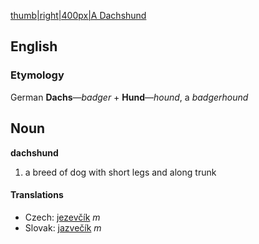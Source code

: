 [[image:dachshund.png|thumb|right|400px|A Dachshund]]
== English ==
=== Etymology ===
German '''Dachs'''&mdash;''badger'' + '''Hund'''&mdash;''hound'', a ''badgerhound''
== Noun ==
'''dachshund'''
# a breed of dog with short legs and along trunk
==== Translations ====
*Czech: [[jezevčík]] ''m''
*Slovak: [[jazvečík]] ''m''